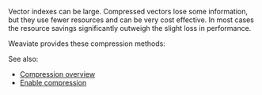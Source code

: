 Vector indexes can be large. Compressed vectors lose some information, but they use fewer resources and can be very cost effective. In most cases the resource savings significantly outweigh the slight loss in performance.

Weaviate provides these compression methods:


<CompressMethods/>

See also:

- [Compression overview](/developers/weaviate/starter-guides/managing-resources/compression)
- [Enable compression](/developers/weaviate/configuration/compression)